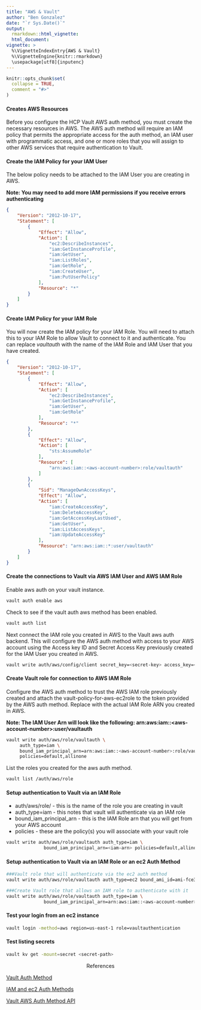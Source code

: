```yaml
---
title: "AWS & Vault"
author: "Ben Gonzalez"
date: "`r Sys.Date()`"
output: 
  rmarkdown::html_vignette:
  html_document:
vignette: >
  %\VignetteIndexEntry{AWS & Vault}
  %\VignetteEngine{knitr::rmarkdown}
  \usepackage[utf8]{inputenc}  
---
```


```r
knitr::opts_chunk$set(
  collapse = TRUE,
  comment = "#>"
)
```

#### Creates AWS Resources

Before you configure the HCP Vault AWS auth method, you must create the necessary resources in AWS. The AWS auth method will require an IAM policy that permits the appropriate access for the auth method, an IAM user with programmatic access, and one or more roles that you will assign to other AWS services that require authentication to Vault.

#### Create the IAM Policy for your IAM User

The below policy needs to be attached to the IAM User you are creating in AWS.


**Note: You may need to add more IAM permissions if you receive errors authenticating**

```json
{
    "Version": "2012-10-17",
    "Statement": [
        {
            "Effect": "Allow",
            "Action": [
                "ec2:DescribeInstances",
                "iam:GetInstanceProfile",
                "iam:GetUser",
                "iam:ListRoles",
                "iam:GetRole",
                "iam:CreateUser",
                "iam:PutUserPolicy"
            ],
            "Resource": "*"
        }
    ]
}
```

#### Create IAM Policy for your IAM Role

You will now create the IAM policy for your IAM Role. You will need to attach this to your IAM Role to allow Vault to connect to it and authenticate. You can replace *vaultauth* with the name of the IAM Role and IAM User that you have created.

```json
{
    "Version": "2012-10-17",
    "Statement": [
        {
            "Effect": "Allow",
            "Action": [
                "ec2:DescribeInstances",
                "iam:GetInstanceProfile",
                "iam:GetUser",
                "iam:GetRole"
            ],
            "Resource": "*"
        },
        {
            "Effect": "Allow",
            "Action": [
                "sts:AssumeRole"
            ],
            "Resource": [
                "arn:aws:iam::<aws-account-number>:role/vaultauth"
            ]
        },
        {
            "Sid": "ManageOwnAccessKeys",
            "Effect": "Allow",
            "Action": [
                "iam:CreateAccessKey",
                "iam:DeleteAccessKey",
                "iam:GetAccessKeyLastUsed",
                "iam:GetUser",
                "iam:ListAccessKeys",
                "iam:UpdateAccessKey"
            ],
            "Resource": "arn:aws:iam::*:user/vaultauth"
        }
    ]
}


```

#### Create the connections to Vault via AWS IAM User and AWS IAM Role


Enable aws auth on your vault instance.

```bash
vault auth enable aws

```

Check to see if the vault auth aws method has been enabled.

```bash
vault auth list
```

Next connect the IAM role you created in AWS to the Vault aws auth backend. This will configure the AWS auth method with access to your AWS account using the Access key ID and Secret Access Key previously created for the IAM User you created in AWS.


```bash
vault write auth/aws/config/client secret_key=<secret-key> access_key=<access-key>
```


#### Create Vault role for connection to AWS IAM Role

Configure the AWS auth method to trust the AWS IAM role previously created and attach the vault-policy-for-aws-ec2role to the token provided by the AWS auth method. Replace <iam-arn> with the actual IAM Role ARN you created in AWS.

**Note: The IAM User Arn will look like the following: arn:aws:iam::\<aws-account-number\>:user/vaultauth **

```bash
vault write auth/aws/role/vaultauth \
     auth_type=iam \
     bound_iam_principal_arn=arn:aws:iam::<aws-account-number>:role/vaultauth \
     policies=default,allinone
```

List the roles you created for the aws auth method.

```bash
vault list /auth/aws/role
```


#### Setup authentication to Vault via an IAM Role

+ auth/aws/role/<name-of-vault-iam-role> - this is the name of the role you are creating in vault
+ auth_type=iam - this notes that vault will authenticate via an IAM role
+ bound_iam_principal_arn - this is the IAM Role arn that you will get from your AWS account
+ policies - these are the policy(s) you will associate with your vault role

```bash
vault write auth/aws/role/vaultauth auth_type=iam \
              bound_iam_principal_arn=<iam-arn> policies=default,allinonepolicy max_ttl=500h
```              


#### Setup authentication to Vault via an IAM Role or an ec2 Auth Method

```bash
###Vault role that will authenticate via the ec2 auth method
vault write auth/aws/role/vaultauth auth_type=ec2 bound_ami_id=ami-fce3c696 policies=prod,dev max_ttl=500h
```

```bash
###Create Vault role that allows an IAM role to authenticate with it
vault write auth/aws/role/vaultauth auth_type=iam \
              bound_iam_principal_arn=arn:aws:iam::<aws-account-number>:role/test-iam-vault-auth policies=allinone,dev max_ttl=500
```

#### Test your login from an ec2 instance

```bash
vault login -method=aws region=us-east-1 role=vaultauthentication
```

#### Test listing secrets

```bash
vault kv get -mount=secret <secret-path>
```

<center>References</center>

[Vault Auth Method](https://developer.hashicorp.com/vault/tutorials/manage-hcp-vault-dedicated/vault-auth-method-aws)

[IAM and ec2 Auth Methods](https://developer.hashicorp.com/vault/docs/v1.16.x/auth/aws#comparison-of-the-iam-and-ec2-methods)

[Vault AWS Auth Method API](https://developer.hashicorp.com/vault/api-docs/v1.16.x/auth/aws#aws-auth-method-api)